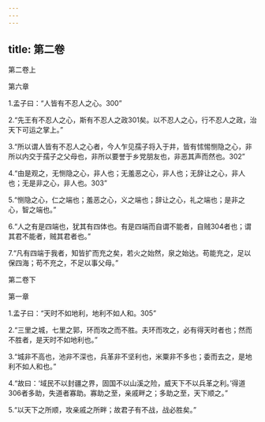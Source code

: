 ```yaml
---
---
---
```

title: 第二卷
---




第二卷上


第六章

1.孟子曰：“人皆有不忍人之心。300”

2.“先王有不忍人之心，斯有不忍人之政301矣。以不忍人之心，行不忍人之政，治天下可运之掌上。”

3.“所以谓人皆有不忍人之心者，今人乍见孺子将入于井，皆有怵惕恻隐之心，非所以内交于孺子之父母也，非所以要誉于乡党朋友也，非恶其声而然也。302”

4.“由是观之，无恻隐之心，非人也；无羞恶之心，非人也；无辞让之心，非人也；无是非之心，非人也。303”

5.“恻隐之心，仁之端也；羞恶之心，义之端也；辞让之心，礼之端也；是非之心，智之端也。”

6.“人之有是四端也，犹其有四体也。有是四端而自谓不能者，自贼304者也；谓其君不能者，贼其君者也。”

7.“凡有四端于我者，知皆扩而充之矣，若火之始然，泉之始达。苟能充之，足以保四海；苟不充之，不足以事父母。”

第二卷下

第一章

1.孟子曰：“天时不如地利，地利不如人和。305”

2.“三里之城，七里之郭，环而攻之而不胜。夫环而攻之，必有得天时者也；然而不胜者，是天时不如地利也。”

3.“城非不高也，池非不深也，兵革非不坚利也，米粟非不多也；委而去之，是地利不如人和也。”

4.“故曰：‘域民不以封疆之界，固国不以山溪之险，威天下不以兵革之利。’得道306者多助，失道者寡助。寡助之至，亲戚畔之；多助之至，天下顺之。”

5.“以天下之所顺，攻亲戚之所畔；故君子有不战，战必胜矣。”